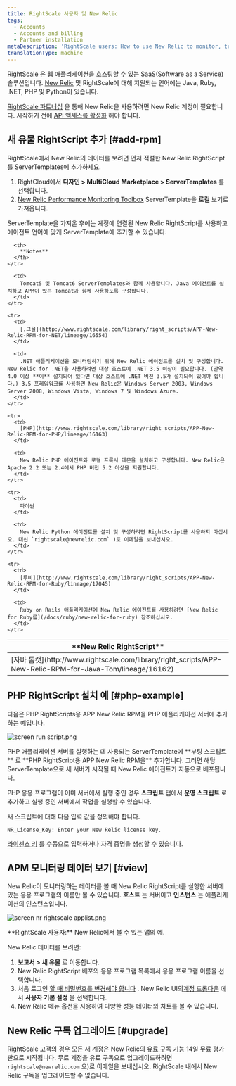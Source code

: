 ```yaml
---
title: RightScale 사용자 및 New Relic
tags:
  - Accounts
  - Accounts and billing
  - Partner installation
metaDescription: 'RightScale users: How to use New Relic to monitor, troubleshoot, and optimize your applications.'
translationType: machine
---
```




[RightScale](https://www.rightscale.com/) 은 웹 애플리케이션을 호스팅할 수 있는 SaaS(Software as a Service) 솔루션입니다. [New Relic](http://support.rightscale.com/27-Partners/New_Relic) 및 RightScale에 대해 지원되는 언어에는 Java, Ruby, .NET, PHP 및 Python이 있습니다.

[RightScale 파트너십](http://www.rightscale.com/partners/isv/new-relic.php) 을 통해 New Relic을 사용하려면 New Relic 계정이 필요합니다. 시작하기 전에 [API 액세스를 활성화](/docs/apis/rest-api-v2/requirements/new-relic-rest-api-v2-getting-started) 해야 합니다.

## 새 유물 RightScript 추가 [#add-rpm]

RightScale에서 New Relic의 데이터를 보려면 먼저 적절한 New Relic RightScript를 ServerTemplates에 추가하세요.

1. RightCloud에서 **디자인 > MultiCloud Marketplace > ServerTemplates** 를 선택합니다.
2. [New Relic Performance Monitoring Toolbox](http://www.rightscale.com/library/server_templates/New-Relic-Performance-Monitori/lineage/17048 "링크가 새 창에서 열립니다.") ServerTemplate을 **로컬** 보기로 가져옵니다.

ServerTemplate을 가져온 후에는 계정에 연결된 New Relic RightScript를 사용하고 에이전트 언어에 맞게 ServerTemplate에 추가할 수 있습니다.

<table>
  <thead>
    <tr>
      <th width={200}>
        **New Relic RightScript**
      </th>

      <th>
        **Notes**
      </th>
    </tr>
  </thead>

  <tbody>
    <tr>
      <td>
        [자바 톰캣](http://www.rightscale.com/library/right_scripts/APP-New-Relic-RPM-for-Java-Tom/lineage/16162)
      </td>

      <td>
        Tomcat5 및 Tomcat6 ServerTemplates와 함께 사용합니다. Java 에이전트를 설치하고 APM이 있는 Tomcat과 함께 사용하도록 구성합니다.
      </td>
    </tr>

    <tr>
      <td>
        [.그물](http://www.rightscale.com/library/right_scripts/APP-New-Relic-RPM-for-NET/lineage/16554)
      </td>

      <td>
        .NET 애플리케이션을 모니터링하기 위해 New Relic 에이전트를 설치 및 구성합니다. New Relic for .NET을 사용하려면 대상 호스트에 .NET 3.5 이상이 필요합니다. (만약 4.0 이상 **이** 설치되어 있다면 대상 호스트에 .NET 버전 3.5가 설치되어 있어야 합니다.) 3.5 프레임워크를 사용하면 New Relic은 Windows Server 2003, Windows Server 2008, Windows Vista, Windows 7 및 Windows Azure.
      </td>
    </tr>

    <tr>
      <td>
        [PHP](http://www.rightscale.com/library/right_scripts/APP-New-Relic-RPM-for-PHP/lineage/16163)
      </td>

      <td>
        New Relic PHP 에이전트와 로컬 프록시 데몬을 설치하고 구성합니다. New Relic은 Apache 2.2 또는 2.4에서 PHP 버전 5.2 이상을 지원합니다.
      </td>
    </tr>

    <tr>
      <td>
        파이썬
      </td>

      <td>
        New Relic Python 에이전트를 설치 및 구성하려면 RightScript를 사용하지 마십시오. 대신 `rightscale@newrelic.com` )로 이메일을 보내십시오.
      </td>
    </tr>

    <tr>
      <td>
        [루비](http://www.rightscale.com/library/right_scripts/APP-New-Relic-RPM-for-Ruby/lineage/17045)
      </td>

      <td>
        Ruby on Rails 애플리케이션에 New Relic 에이전트를 사용하려면 [New Relic for Ruby를](/docs/ruby/new-relic-for-ruby) 참조하십시오.
      </td>
    </tr>
  </tbody>
</table>

## PHP RightScript 설치 예 [#php-example]

다음은 PHP RightScripts용 APP New Relic RPM을 PHP 애플리케이션 서버에 추가하는 예입니다.

<img
  title="screen run script.png"
  alt="screen run script.png"
  src={screenRunScript}
/>

<figcaption>
  PHP 애플리케이션 서버를 실행하는 데 사용되는 ServerTemplate에 **부팅 스크립트** 로 **PHP RightScript용 APP New Relic RPM을** 추가합니다. 그러면 해당 ServerTemplate으로 새 서버가 시작될 때 New Relic 에이전트가 자동으로 배포됩니다.
</figcaption>

PHP 응용 프로그램이 이미 서버에서 실행 중인 경우 **스크립트** 탭에서 **운영 스크립트** 로 추가하고 실행 중인 서버에서 작업을 실행할 수 있습니다.

새 스크립트에 대해 다음 입력 값을 정의해야 합니다.

```
NR_License_Key: Enter your New Relic license key.
```

[라이센스 키](/docs/apis/intro-apis/new-relic-api-keys/#ingest-license-key) 를 수동으로 입력하거나 자격 증명을 생성할 수 있습니다.

## APM 모니터링 데이터 보기 [#view]

New Relic이 모니터링하는 데이터를 볼 때 New Relic RightScript를 실행한 서버에 있는 응용 프로그램의 이름만 볼 수 있습니다. **호스트** 는 서버이고 **인스턴스** 는 애플리케이션의 인스턴스입니다.

<img
  title="screen nr rightscale applist.png"
  alt="screen nr rightscale applist.png"
  src={screenNrRightscaleApplist}
/>

<figcaption>
  **RightScale 사용자:** New Relic에서 볼 수 있는 앱의 예.
</figcaption>

New Relic 데이터를 보려면:

1. **보고서 > 새 유물** 로 이동합니다.
2. New Relic RightScript 배포의 응용 프로그램 목록에서 응용 프로그램 이름을 선택합니다.
3. 처음 로그인 [할 때 비밀번호를 변경해야 합니다](/docs/subscriptions/changing-passwords-and-user-preferences) . New Relic UI의[계정 드롭다운](/docs/accounts-partnerships/education/getting-started-new-relic/glossary#account-dropdown) 에서 **사용자 기본 설정** 을 선택합니다.
4. New Relic 메뉴 옵션을 사용하여 다양한 성능 데이터와 차트를 볼 수 있습니다.

## New Relic 구독 업그레이드 [#upgrade]

RightScale 고객의 경우 모든 새 계정은 New Relic의 [유료 구독 기능](http://newrelic.com/application-monitoring/pricing) 14일 무료 평가판으로 시작됩니다. 무료 계정을 유료 구독으로 업그레이드하려면 `rightscale@newrelic.com` 으)로 이메일을 보내십시오. RightScale 내에서 New Relic 구독을 업그레이드할 수 없습니다.